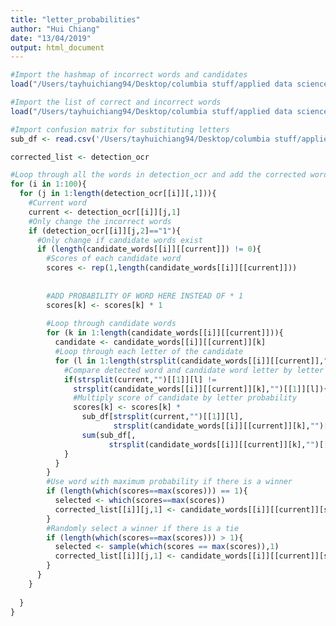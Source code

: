 ```yaml
---
title: "letter_probabilities"
author: "Hui Chiang"
date: "13/04/2019"
output: html_document
---
```

```r
#Import the hashmap of incorrect words and candidates
load("/Users/tayhuichiang94/Desktop/columbia stuff/applied data science/ADS_ht2490/Spring2019-Proj4-grp8-1/output/candidate_words.Rdata")

#Import the list of correct and incorrect words
load("/Users/tayhuichiang94/Desktop/columbia stuff/applied data science/ADS_ht2490/Spring2019-Proj4-grp8-1/output/detection_ocr.Rdata")

#Import confusion matrix for substituting letters
sub_df <- read.csv('/Users/tayhuichiang94/Desktop/columbia stuff/applied data science/ADS_ht2490/Spring2019-Proj4-grp8-1/data/confusion_matrix/sub_matrix.csv', header = TRUE, row.names=1)
```

```r
corrected_list <- detection_ocr

#Loop through all the words in detection_ocr and add the corrected words
for (i in 1:100){
  for (j in 1:length(detection_ocr[[i]][,1])){
    #Current word
    current <- detection_ocr[[i]][j,1]
    #Only change the incorrect words
    if (detection_ocr[[i]][j,2]=="1"){
      #Only change if candidate words exist
      if (length(candidate_words[[i]][[current]]) != 0){
        #Scores of each candidate word
        scores <- rep(1,length(candidate_words[[i]][[current]]))
        
                  
        #ADD PROBABILITY OF WORD HERE INSTEAD OF * 1
        scores[k] <- scores[k] * 1
          
        #Loop through candidate words
        for (k in 1:length(candidate_words[[i]][[current]])){
          candidate <- candidate_words[[i]][[current]][k]
          #Loop through each letter of the candidate
          for (l in 1:length(strsplit(candidate_words[[i]][[current]],"")[[1]]))           {
            #Compare detected word and candidate word letter by letter
            if(strsplit(current,"")[[1]][l] !=
              strsplit(candidate_words[[i]][[current]][k],"")[[1]][l]){
              #Multiply score of candidate by letter probability
              scores[k] <- scores[k] * 
                sub_df[strsplit(current,"")[[1]][l],
                       strsplit(candidate_words[[i]][[current]][k],"")[[1]][l]]/
                sum(sub_df[,       
                      strsplit(candidate_words[[i]][[current]][k],"")[[1]][l]])
            }
          }
        }
        #Use word with maximum probability if there is a winner
        if (length(which(scores==max(scores))) == 1){
          selected <- which(scores==max(scores))
          corrected_list[[i]][j,1] <- candidate_words[[i]][[current]][selected]
        }
        #Randomly select a winner if there is a tie
        if (length(which(scores==max(scores))) > 1){
          selected <- sample(which(scores == max(scores)),1)
          corrected_list[[i]][j,1] <- candidate_words[[i]][[current]][selected]
        }
      }
    }
    
  }
}
```